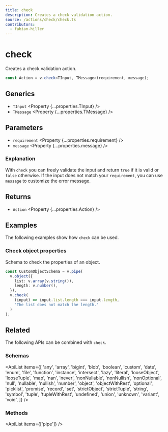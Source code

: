 ```yaml
---
title: check
description: Creates a check validation action.
source: /actions/check/check.ts
contributors:
  - fabian-hiller
---
```



# check

Creates a check validation action.

```ts
const Action = v.check<TInput, TMessage>(requirement, message);
```

## Generics

- `TInput` <Property {...properties.TInput} />
- `TMessage` <Property {...properties.TMessage} />

## Parameters

- `requirement` <Property {...properties.requirement} />
- `message` <Property {...properties.message} />

### Explanation

With `check` you can freely validate the input and return `true` if it is valid or `false` otherwise. If the input does not match your `requirement`, you can use `message` to customize the error message.

## Returns

- `Action` <Property {...properties.Action} />

## Examples

The following examples show how `check` can be used.

### Check object properties

Schema to check the properties of an object.

```ts
const CustomObjectSchema = v.pipe(
  v.object({
    list: v.array(v.string()),
    length: v.number(),
  }),
  v.check(
    (input) => input.list.length === input.length,
    'The list does not match the length.'
  )
);
```

## Related

The following APIs can be combined with `check`.

### Schemas

<ApiList
  items={[
    'any',
    'array',
    'bigint',
    'blob',
    'boolean',
    'custom',
    'date',
    'enum',
    'file',
    'function',
    'instance',
    'intersect',
    'lazy',
    'literal',
    'looseObject',
    'looseTuple',
    'map',
    'nan',
    'never',
    'nonNullable',
    'nonNullish',
    'nonOptional',
    'null',
    'nullable',
    'nullish',
    'number',
    'object',
    'objectWithRest',
    'optional',
    'picklist',
    'promise',
    'record',
    'set',
    'strictObject',
    'strictTuple',
    'string',
    'symbol',
    'tuple',
    'tupleWithRest',
    'undefined',
    'union',
    'unknown',
    'variant',
    'void',
  ]}
/>

### Methods

<ApiList items={['pipe']} />
